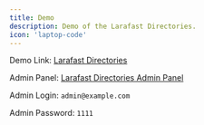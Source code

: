 ```yaml
---
title: Demo
description: Demo of the Larafast Directories.
icon: 'laptop-code'
---
```


Demo Link: [Larafast Directories](https://directory.larafast.com)

Admin Panel: [Larafast Directories Admin Panel](https://directory.larafast.com/admin)

Admin Login: `admin@example.com`

Admin Password: `1111`
